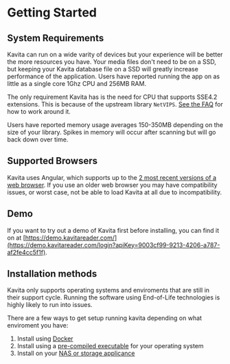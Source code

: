 
# Getting Started

## System Requirements

Kavita can run on a wide varity of devices but your experience will be better the more resources you have. Your media files don't need to be on a SSD, but keeping your Kavita database file on a SSD will greatly increase performance of the application. Users have reported running the app on as little as a single core 1Ghz CPU and 256MB RAM. 

The only requirement Kavita has is the need for CPU that supports SSE4.2 extensions. This is because of the upstream library `NetVIPS`. [See the FAQ](../troubleshooting/faq.mdx#q-what-is-the-netvips-dependency-and-what-does-it-mean-if-i-cant-run-it) for how to work around it. 

Users have reported memory usage averages 150-350MB depending on the size of your library. Spikes in memory will occur after scanning but will go back down over time.

## Supported Browsers 

Kavita uses Angular, which supports up to the [2 most recent versions of a web browser](https://angular.io/guide/browser-support). If you use an older web browser you may have compatibility issues, or worst case, not be able to load Kavita at all due to incompatibility. 

## Demo

If you want to try out a demo of Kavita first before installing, you can find it on at [https://demo.kavitareader.com/](https://demo.kavitareader.com/login?apiKey=9003cf99-9213-4206-a787-af2fe4cc5f1f).

## Installation methods

Kavita only supports operating systems and enviroments that are still in their support cycle. Running the software using End-of-Life technologies is highly likely to run into issues. 

There are a few ways to get setup running kavita depending on what enviroment you have:

1. Install using [Docker](/installation/docker)
2. Install using a [pre-compiled executable](/installation/native) for your operating system
3. Install on your [NAS or storage applicance](/installation/nas)